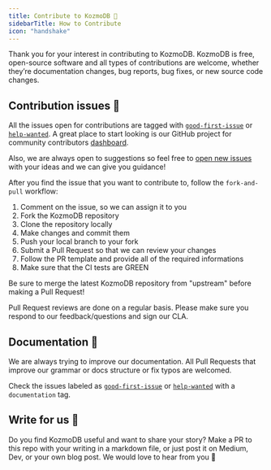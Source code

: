 ```yaml
---
title: Contribute to KozmoDB 🐻
sidebarTitle: How to Contribute
icon: "handshake"
---
```


Thank you for your interest in contributing to KozmoDB. KozmoDB is free, open-source software and all types of contributions are welcome, whether they’re documentation changes, bug reports, bug fixes, or new source code changes.

## Contribution issues 🔧

All the issues open for contributions are tagged with [`good-first-issue`](https://github.com/digitranslab/kozmodb/labels/good%20first%20issue) or [`help-wanted`](https://github.com/digitranslab/kozmodb/labels/help%20wanted). A great place to start looking is our GitHub project for community contributors [dashboard](https://github.com/digitranslab/kozmodb/projects/8).

Also, we are always open to suggestions so feel free to [open new issues](https://github.com/digitranslab/kozmodb/issues/new/choose) with your ideas and we can give you guidance!

After you find the issue that you want to contribute to, follow the `fork-and-pull` workflow:

1. Comment on the issue, so we can assign it to you
2. Fork the KozmoDB repository
3. Clone the repository locally
4. Make changes and commit them
5. Push your local branch to your fork
6. Submit a Pull Request so that we can review your changes
7. Follow the PR template and provide all of the required informations
8. Make sure that the CI tests are GREEN

<Note>
  Be sure to merge the latest KozmoDB repository from "upstream" before making a Pull Request!
</Note>

Pull Request reviews are done on a regular basis. Please make sure you respond to our feedback/questions and sign our CLA.

## Documentation 📖

We are always trying to improve our documentation. All Pull Requests that improve our grammar or docs structure or fix typos are welcomed.

Check the issues labeled as [`good-first-issue`](https://github.com/digitranslab/kozmodb/labels/good%20first%20issue) or [`help-wanted`](https://github.com/digitranslab/kozmodb/labels/help%20wanted) with a `documentation` tag.

## Write for us 📝

Do you find KozmoDB useful and want to share your story? Make a PR to this repo with your writing in a markdown file, or just post it on Medium, Dev, or your own blog post. We would love to hear from you 💚
